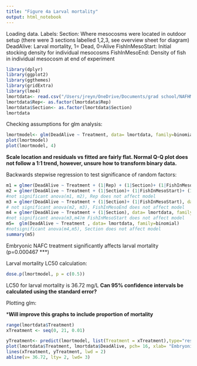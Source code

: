 ```yaml
---
title: "Figure 4a Larval mortality"
output: html_notebook
---
```

Loading data.
Labels:
Section: Where mesocosms were located in outdoor setup (there were 3 sections labelled 1,2,3, see overview sheet for diagram)
DeadAlive: Larval mortality, 1= Dead, 0=Alive
FishInMesoStart: Initial stocking density for individual mesocosms
FishInMesoEnd: Density of fish in individual mesocosm at end of experiment 
```r
library(dplyr)
library(ggplot2)
library(ggthemes)
library(gridExtra)
library(lme4)
lmortdata<- read.csv("/Users/jreyn/OneDrive/Documents/grad school/NAFHM19/Data/analysis/mortalityGLM.csv")
lmortdata$Rep<- as.factor(lmortdata$Rep)
lmortdata$Section<- as.factor(lmortdata$Section)
lmortdata
```


Checking assumptions for glm analysis:

```r
lmortmodel<- glm(DeadAlive ~ Treatment, data= lmortdata, family=binomial)
plot(lmortmodel)
plot(lmortmodel, 4)
```
**Scale location and residuals vs fitted are fairly flat. Normal Q-Q plot does not follow a 1:1 trend, however, unsure how to transform binary data. **


Backwards stepwise regression to test significance of random factors:
```r
m1 = glmer(DeadAlive ~ Treatment + (1|Rep) + (1|Section)+ (1|FishInMesoStart)+ (1|FishInMesoEnd), data= lmortdata, family=binomial)
m2 = glmer(DeadAlive ~ Treatment + (1|Section)+ (1|FishInMesoStart)+ (1|FishInMesoEnd), data= lmortdata, family=binomial)
#not significant anova(m1, m2), Rep does not affect model
m3 = glmer(DeadAlive ~ Treatment + (1|Section)+ (1|FishInMesoStart), data= lmortdata, family=binomial)
# not significant anova(m2, m3), FishInMesoEnd does not affect model
m4 = glmer(DeadAlive ~ Treatment + (1|Section), data= lmortdata, family=binomial)
#not significant anova(m3,m4)m FishInMesoStart does not affect model
m5=  glm(DeadAlive ~ Treatment , data= lmortdata, family=binomial)
#notsignificant anova(m4,m5), Section does not affect model
summary(m5)
```
Embryonic NAFC treatment significantly affects larval mortality (p=0.000467 ***)

Larval mortality LC50 calculation:

```r
dose.p(lmortmodel, p = c(0.5))

```

LC50 for larval mortality is 36.72 mg/L
**Can 95% confidence intervals be calculated using the standard error?**

Plotting glm:

***Will improve this graphs to include proportion of mortality**
```r
range(lmortdata$Treatment)
xTreatment <- seq(0, 21, 0.01)

```
```r
yTreatment<- predict(lmortmodel, list(Treatment = xTreatment),type="response")
plot(lmortdata$Treatment, lmortdata$DeadAlive, pch= 16, xlab= "Embryonic NAFC treatment (mg/L)", ylab= "Mortality")
lines(xTreatment, yTreatment, lwd = 2)
abline(v= 36.72, lty= 2, lwd= 3)
```





